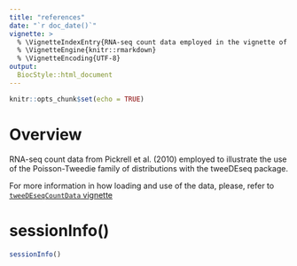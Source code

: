 ```yaml
---
title: "references"
date: "`r doc_date()`"
vignette: >
  % \VignetteIndexEntry{RNA-seq count data employed in the vignette of the tweeDEseq package}
  % \VignetteEngine{knitr::rmarkdown}
  % \VignetteEncoding{UTF-8}
output: 
  BiocStyle::html_document
---
```


```r
knitr::opts_chunk$set(echo = TRUE)
```

# Overview

RNA-seq count data from Pickrell et al. (2010) employed to illustrate the use of the 
Poisson-Tweedie family of distributions with the tweeDEseq package.


For more information in how loading and use of the data, please, refer to [`tweeDEseqCountData` vignette](https://github.com/isglobal-brge/tweeDEseqCountData) 


# sessionInfo()

```r
sessionInfo()
```
